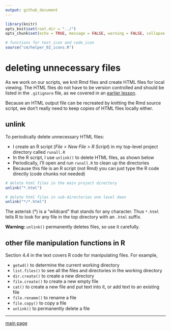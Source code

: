 ```yaml
---
output: github_document
--- 
```


```r
library(knitr)
opts_knit$set(root.dir = "../")
opts_chunk$set(echo = TRUE, message = FALSE, warning = FALSE, collapse = TRUE, fig.keep = 'high')
```

```r
# functions for text_icon and code_icon
source("cm/helper_02_icons.R")
```

# deleting unnecessary files   


As we work on our scripts, we knit Rmd files and create HTML files for local viewing. The HTML files do not have to be version controlled and should be listed in the `.gitignore` file, as we covered in an [earlier lesson](cm008_project-1_gitignore.md). 

Because an HTML output file can be recreated by knitting the Rmd source script, we don't really need to keep copies of HTML files locally either. 

## unlink
 
To periodically delete unnecessary HTML files: 

- I create an R script (*File > New File > R Script*) in my top-level project directory called `runall.R` 
- In the R script, I use `unlink()` to delete HTML files, as shown below 
- Periodically, I'll open and run `runall.R` to clean up the directories 
- Because this file is an R script (not Rmd) you can just type the R code directly (code chunks not needed) 


```r
# delete html files in the main project directory
unlink("*.html")

# delete html files in sub-directories one level down 
unlink("*/*.html")
```

The asterisk (\*) is a "wildcard" that stands for any character. Thus `*.html` tells R to look for any file in the top directory with an `.html` suffix. 
 

**Warning:** `unlink()` permanently deletes files, so use it carefully. 




## other file manipulation functions in R 

Section 4.4 in the text covers R code for manipulating files. For example, 

- `getwd()` to determine the current working directory 
- `list.files()` to see all the files and directories in the working directory 
- `dir.create()` to create a new directory 
- `file.create()` to create a new empty file 
- `cat()` to create a new file and put text into it, or add text to an existing file 
- `file.rename()` to rename a file 
- `file.copy()` to copy a file 
- `unlink()` to permanently delete a file 








--- 
[main page](../README.md)
